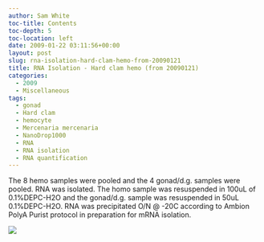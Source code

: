 ```yaml
---
author: Sam White
toc-title: Contents
toc-depth: 5
toc-location: left
date: 2009-01-22 03:11:56+00:00
layout: post
slug: rna-isolation-hard-clam-hemo-from-20090121
title: RNA Isolation - Hard clam hemo (from 20090121)
categories:
  - 2009
  - Miscellaneous
tags:
  - gonad
  - Hard clam
  - hemocyte
  - Mercenaria mercenaria
  - NanoDrop1000
  - RNA
  - RNA isolation
  - RNA quantification
---
```


The 8 hemo samples were pooled and the 4 gonad/d.g. samples were pooled. RNA was isolated. The homo sample was resuspended in 100uL of 0.1%DEPC-H2O and the gonad/d.g. sample was resuspended in 50uL 0.1%DEPC-H2O. RNA was precipitated O/N @ -20C according to Ambion PolyA Purist protocol in preparation for mRNA isolation.

![](https://eagle.fish.washington.edu/Arabidopsis/RNA%20Spec%20Readings/20090121%20RNA%20SJW.png)
